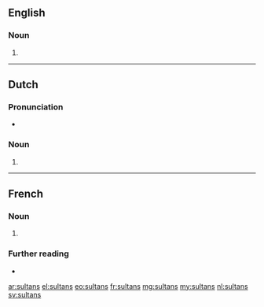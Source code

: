 {{also|sultāns}}
==English==

===Noun===
{{head|en|noun plural form}}

# {{plural of|sultan|lang=en}}

----

==Dutch==

===Pronunciation===
* {{audio|Nl-sultans.ogg|Audio|lang=nl}}

===Noun===
{{head|nl|noun plural form}}

# {{nl-noun form of|pl|sultan}}

----

==French==

===Noun===
{{head|fr|noun plural form|g=m}}

# {{plural of|sultan|lang=fr}}

===Further reading===
* {{R:TLFi}}

[[ar:sultans]]
[[el:sultans]]
[[eo:sultans]]
[[fr:sultans]]
[[mg:sultans]]
[[my:sultans]]
[[nl:sultans]]
[[sv:sultans]]